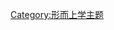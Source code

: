 {{Portal:Box-header | title={{{1}}}
|editpage={{{2}}}
|border=#99aaff
|titleforeground=#000
|titlebackground=#99aaff
|background=white
|foreground=black}}

[[Category:形而上学主题|Category:形而上学主题]]